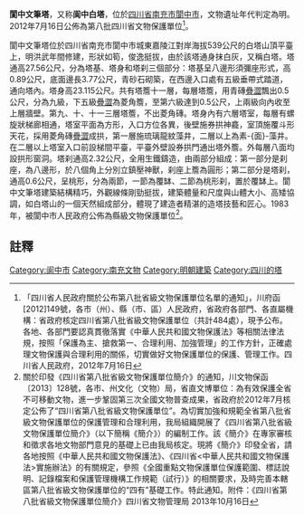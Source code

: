 {{msg:四川省文物保護單位
|名稱 = 閬中文筆塔
|編號 = 218
|圖片 = [[File:Langzhong_White_Pagoda.jpg|160px]]
|級別 = S8
|分類 = 
|時代 = [[明代|明代]]
|地点 = [[四川省|四川省]][[南充市|南充市]][[閬中市|閬中市]]
|坐標 =
|登錄 = 2012年7月16日
}}
'''閬中文筆塔'''，又称'''阆中白塔'''，位於[[四川省|四川省]][[南充市|南充市]][[閬中市|閬中市]]，文物遺址年代判定為明。2012年7月16日公佈為第八批四川省文物保護單位<ref>「四川省人民政府關於公布第八批省級文物保護單位名單的通知」，川府函[2012]149號，各市（州）、縣（市、區）人民政府，省政府各部門、各直屬機構：省政府核定四川省第八批省級文物保護單位（共計484處），現予公布。各地、各部門要認真貫徹落實《中華人民共和國文物保護法》等相關法律法規，按照「保護為主、搶救第一、合理利用、加強管理」的工作方針，正確處理文物保護與合理利用的關係，切實做好文物保護單位的保護、管理工作。四川省人民政府，2012年7月16日</ref>。

閬中文筆塔位於四川省南充市閬中市城東嘉陵江對岸海拔539公尺的白塔山頂平臺上，明洪武年間修建，形狀如筍，俊逸挺拔，由於該塔通身抹白灰，又稱白塔。塔通高27.56公尺，分為塔基、塔身和塔刹三個部分：塔基呈八邊形須彌座形式，高0.89公尺，底面邊長3.77公尺，青砂石砌築，在西邊入口處有五級垂帶式踏道，通向塔內。塔身高23.115公尺。共有塔簷十一層，每層塔簷，用青磚[[疊澀|疊澀]]飄出0.5公尺，分為九級，下五級[[疊澀|疊澀]]為菱角簷，至第六級達到0.5公尺，上兩級向內收至上層牆壁。第九、十、十一三層塔簷，不出菱角磚。塔身內有六層塔室，每層有螺旋狀梯廊相通，塔室平面為方形，入口方位各異，後壁施券拱神龕，室頂施覆斗形天花，採用菱角磚[[疊澀|疊澀]]成拱，第一層施琉璃龍紋藻井，二層以上為素-{面}-藻井。在二層以上塔室入口前設梯間平臺，平臺外壁設券拱門通出塔外簷。外每層八面均設拱形窗洞。塔刹通高2.32公尺，全用生鐵鑄造，由兩部分組成：第一部分是刹座，為八邊形，於八個角上分別立鎮壓神獸，刹座上簷為圓形；第二部分是塔刹，通高0.6公尺，呈桃形，分為兩節，一節為覆缽、二節為桃形刹，置於覆缽上。閬中文筆塔建築結構精巧，外觀線條剛勁挺拔，建築體量和尺度與山體大小、高矮協調，如白塔山的一個天然組成部分，體現了建造者精湛的造塔技藝和匠心。1983年，被閬中市人民政府公佈為縣級文物保護單位<ref>關於印發《四川省第八批省級文物保護單位簡介》的通知，川文物保函〔2013〕128號，各市、州文化（文物）局，省直文博單位：為有效保護全省不可移動文物，進一步鞏固第三次全國文物普查成果，省政府於2012年7月核定公佈了“四川省第八批省級文物保護單位”。為切實加強和規範全省第八批省級文物保護單位的保護管理和合理利用，我局組織開展了《四川省第八批省級文物保護單位簡介》（以下簡稱《簡介》）的編制工作。該《簡介》在專家審核和徵求各地文物部門意見的基礎上已由我局核定。現將《簡介》印發全省，請各地按照《中華人民共和國文物保護法》、《四川省<中華人民共和國文物保護法>實施辦法》的有關規定，參照《全國重點文物保護單位保護範圍、標誌說明、記錄檔案和保護管理機構工作規範（試行）》的相關要求，及時完善本轄區第八批省級文物保護單位的“四有”基礎工作。特此通知。附件：《四川省第八批省級文物保護單位簡介》四川省文物管理局  2013年10月16日</ref>。
==註釋==
{{reflist}}
{{南充市境内的四川省文物保护单位}}
[[Category:阆中市|Category:阆中市]]
[[Category:南充文物|Category:南充文物]]
[[Category:明朝建築|Category:明朝建築]]
[[Category:四川的塔|Category:四川的塔]]